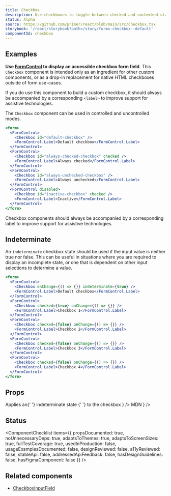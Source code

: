 ```yaml
---
title: Checkbox
description: Use checkboxes to toggle between checked and unchecked states in a list or as a standalone form field
status: Alpha
source: https://github.com/primer/react/blob/main/src/Checkbox.tsx
storybook: '/react/storybook?path=/story/forms-checkbox--default'
componentId: checkbox
---
```


## Examples

<Note variant="warning">

**Use [FormControl](/FormControl) to display an accessible checkbox form field**. This `Checkbox` component is intended only as an ingredient for other custom components, or as a drop-in replacement for native HTML checkboxes outside of form use-cases.

If you do use this component to build a custom checkbox, it should always be accompanied by a corresponding `<label>` to improve support for assistive technologies.

</Note>

The `Checkbox` component can be used in controlled and uncontrolled modes.

```jsx live
<form>
  <FormControl>
    <Checkbox id="default-checkbox" />
    <FormControl.Label>Default checkbox</FormControl.Label>
  </FormControl>
  <FormControl>
    <Checkbox id="always-checked-checkbox" checked />
    <FormControl.Label>Always checked</FormControl.Label>
  </FormControl>
  <FormControl>
    <Checkbox id="always-unchecked-checkbox" />
    <FormControl.Label>Always unchecked</FormControl.Label>
  </FormControl>
  <FormControl disabled>
    <Checkbox id="inactive-checkbox" checked />
    <FormControl.Label>Inactive</FormControl.Label>
  </FormControl>
</form>
```

<Note variant="warning">
  Checkbox components should always be accompanied by a corresponding label to improve support for assistive
  technologies.
</Note>

## Indeterminate

An `indeterminate` checkbox state should be used if the input value is neither true nor false. This can be useful in situations where you are required to display an incomplete state, or one that is dependent on other input selections to determine a value.

```jsx live
<form>
  <FormControl>
    <Checkbox onChange={() => {}} indeterminate={true} />
    <FormControl.Label>Default checkbox</FormControl.Label>
  </FormControl>
  <FormControl>
    <Checkbox checked={true} onChange={() => {}} />
    <FormControl.Label>Checkbox 1</FormControl.Label>
  </FormControl>
  <FormControl>
    <Checkbox checked={false} onChange={() => {}} />
    <FormControl.Label>Checkbox 2</FormControl.Label>
  </FormControl>
  <FormControl>
    <Checkbox checked={false} onChange={() => {}} />
    <FormControl.Label>Checkbox 3</FormControl.Label>
  </FormControl>
  <FormControl>
    <Checkbox checked={false} onChange={() => {}} />
    <FormControl.Label>Checkbox 4</FormControl.Label>
  </FormControl>
</form>
```

## Props

<PropsTable>
  <PropsTableRow
    name="checked"
    type="boolean"
    description="Modifies true/false value of the native checkbox"
  />
  <PropsTableRow
    name="defaultChecked"
    type="boolean"
    description="Checks the input by default in uncontrolled mode"
  />
  <PropsTableRow
    name="onChange"
    type="(event: React.ChangeEvent) => void"
    description="A callback function that is triggered when the checked state has been changed"    
  />
  <PropsTableRow
    name="disabled"
    type="boolean"
    description="Modifies the native disabled state of the native checkbox"    
  />
  <PropsTableRow
    name="indeterminate"
    type="boolean"
    defaultValue="false"
    description={
      <>
        Applies an{' '}
        <Link href="https://developer.mozilla.org/en-US/docs/Web/HTML/Element/input/checkbox#attr-indeterminate">
          indeterminate state
        </Link>{' '}
        to the checkbox
      </>
    }
  />
  <PropsTableBasePropRows
    elementType="input"
    refType="HTMLInputElement"
    passthroughPropsLink={
      <Link href="https://developer.mozilla.org/en-US/docs/Web/HTML/Element/input/checkbox#additional_attributes">
        MDN
      </Link>
    }
  />

</PropsTable>

## Status

<ComponentChecklist
  items={{
    propsDocumented: true,
    noUnnecessaryDeps: true,
    adaptsToThemes: true,
    adaptsToScreenSizes: true,
    fullTestCoverage: true,
    usedInProduction: false,
    usageExamplesDocumented: false,
    designReviewed: false,
    a11yReviewed: false,
    stableApi: false,
    addressedApiFeedback: false,
    hasDesignGuidelines: false,
    hasFigmaComponent: false
  }}
/>

## Related components

- [CheckboxInputField](/CheckboxInputField)
